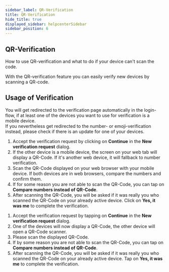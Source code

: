 ```yaml
---
sidebar_label: QR-Verification
title: QR-Verification
hide_title: true
displayed_sidebar: helpcenterSidebar
sidebar_position: 6
---
```




<div class="hero hero--primary">
  <div class="container">
    <h2 class="hero__title">QR-Verification</h2>
    <p class="hero__subtitle">How to use QR-verification and what to do if your device can't scan the code.</p>
    <p>With the QR-verification feature you can easily verify new devices by scanning a QR-code.
    </p>
  </div>
</div>

## Usage of Verification

You will get redirected to the verification page automatically in the login-flow, 
if at least one of the devices you want to use for verification is a mobile device.  
If you nevertheless get redirected to the number- or emoji-verification instead, 
please check if there is an update for one of your devices. 

<Tabs>
  <TabItem value="desktop" label="Desktop" default>
  <ol>
    <li>Accept the verification request by clicking on <b>Continue</b> in the <b>New verification request</b> dialog.</li>
    <li>If the other device is a mobile device, the screen on your web tab will display a QR-Code. If it's another web device, it will fallback to number verification.</li>
    <li>Scan the QR-Code displayed on your web browser with your mobile device. If both devices are in web browsers, compare the numbers and confirm them.</li>
    <li>If for some reason you are not able to scan the QR-Code, you can tap on <b>Compare numbers instead of QR-Code</b>.</li>
    <li>After scanning the QR-Code, you will be asked if it was really you who scanned the QR-Code on your already active device. Click on <b>Yes, it was me</b> to complete the verification.</li>
  </ol>
  </TabItem>
  <TabItem value="mobile" label="Mobile">
  <ol>
    <li>Accept the verification request by tapping on <b>Continue</b> in the <b>New verification request</b> dialog.</li>
    <li>One of the devices will now display a QR-Code, the other device will open a QR-Code scanner.</li>
    <li>Please scan the displayed QR-Code.</li>
    <li>If by some reason you are not able to scan the QR-Code, you can tap on <b>Compare numbers instead of QR-Code</b>.</li>
    <li>After scanning the QR-Code, you will be asked if it was really you who scanned the QR-Code on your already active device. Tap on <b>Yes, it was me</b> to complete the verification.</li>
  </ol>
  </TabItem>
</Tabs>

